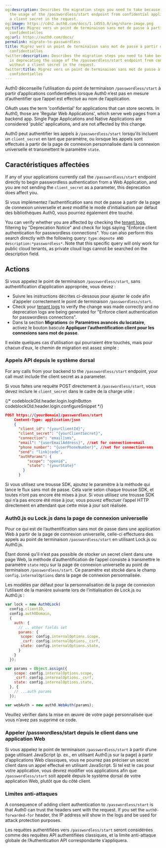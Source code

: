 ```yaml
---
og:description: Describes the migration steps you need to take because Auth0 is deprecating
  the usage of the /passwordless/start endpoint from confidential applications without
  a client secret in the request.
og:image: https://cdn2.auth0.com/docs/1.14553.0/img/share-image.png
og:title: Migrez vers un point de terminaison sans mot de passe à partir d’applications
  confidentielles
og:url: https://auth0.com/docs/
permalink: migrate-to-passwordless
title: Migrez vers un point de terminaison sans mot de passe à partir d’applications
  confidentielles
twitter:description: Describes the migration steps you need to take because Auth0
  is deprecating the usage of the /passwordless/start endpoint from confidential applications
  without a client secret in the request.
twitter:title: Migrez vers un point de terminaison sans mot de passe à partir d’applications
  confidentielles
---
```


Auth0 déconseille l’utilisation du point de terminaison `/passwordless/start` à partir d’applications confidentielles lorsque Auth0 n’est pas en mesure d’authentifier que l’appel est effectué au nom de l’application.

<Tooltip tip="OAuth 2.0: Authorization framework that defines authorization protocols and workflows." cta="View Glossary" href="/docs/glossary?term=OAuth">OAuth</Tooltip> uses the term 'confidential' for applications that can store secrets. In Auth0, those are 'Regular Web Applications', which serve web pages from a backend app. Single Page Applications and Native Applications are considered 'public' applications, and are not affected by this change.

Auth0 peut authentifier les appels à `/passwordless/start` lorsqu’ils incluent un `client_secret` en tant que paramètre, ou lorsque les appels sont effectués à partir de la page de connexion personnalisée dans la connexion universelle et transmettent le paramètre `state`.

## Caractéristiques affectées

If any of your applications currently call the `/passwordless/start` endpoint directly to begin <Tooltip tip="Passwordless: Form of authentication that does not rely on a password as the first factor." cta="View Glossary" href="/docs/glossary?term=passwordless">passwordless</Tooltip> authentication from a Web Application, and you are not sending the `client_secret` as a parameter, this deprecation does affect you.

Si vous implémentez l’authentification sans mot de passe à partir de la page de connexion universelle et avez modifié le mode d’initialisation par défaut des bibliothèques Auth0, vous pourriez également être touché.

You can verify whether you are affected by checking the [tenant logs](https://manage.auth0.com/#/logs), filtering by "Deprecation Notice" and check for logs saying "Enforce client authentication for passwordless connections". You can also perform this search directly with the following query: `type:depnote AND description:*passwordless*`. Note that this specific query will only work for public cloud tenants, as private cloud logs cannot be searched on the description field.

## Actions

Si vous appelez le point de terminaison `/passwordless/start`, sans authentification d’application appropriée, vous devez :

* Suivre les instructions décrites ci-dessous pour ajuster le code afin d’appeler correctement le point de terminaison `/passwordless/start`.
* Check your [tenant logs](https://manage.auth0.com/#/logs) to verify the change was made correctly and no deprecation logs are being generated for "Enforce client authentication for passwordless connections".
* Dans la section **Migrations** de **Paramètres avancés du locataire**, activez le bouton bascule **Appliquer l’authentification client pour les connexions sans mot de passe**.

Il existe quelques cas d’utilisation qui pourraient être touchés, mais pour chacun d’eux, le chemin de migration est assez simple :

### Appels API depuis le système dorsal

For any calls from your backend to the `/passwordless/start` endpoint, your call must include the <Tooltip tip="Client Secret: Secret used by a client (application) to authenticate with the Authorization Server; it should be known to only the client and the Authorization Server and must be sufficiently random to not be guessable." cta="View Glossary" href="/docs/glossary?term=client+secret">client secret</Tooltip> as a parameter.

Si vous faites une requête POST directement à `/passwordless/start`, vous devez inclure le `client_secret` dans le cadre de la charge utile :

{/* codeblockOld.header.login.logInButton codeblockOld.header.login.configureSnippet */}

```json lines
POST https://{yourDomain}/passwordless/start
    Content-Type: application/json
    {
      "client_id": "{yourClientId}",
      "client_secret": "{yourClientSecret}",
      "connection": "email|sms",
      "email": "{userEmailAddress}", //set for connection=email
      "phone_number": "{userPhoneNumber}", //set for connection=sms
      "send": "link|code",
      "authParams": { 
          "scope": "openid",
          "state": "{yourState}"
        }
      }
```






Si vous utilisez une trousse SDK, ajoutez le paramètre à la méthode qui lance le flux sans mot de passe. Cela varie selon chaque trousse SDK, et toutes n’ont pas encore été mises à jour. Si vous utilisez une trousse SDK qui n’a pas encore été mise à jour, vous pouvez effectuer l’appel HTTP directement en attendant que cette mise à jour soit réalisée.

### Auth0.js ou Lock.js dans la page de connexion universelle

Pour ce qui est de l’authentification sans mot de passe dans une application Web à partir de la page de connexion universelle, celle-ci effectuera des appels au point de terminaison `/passwordless/start` en utilisant Lock.js ou Auth0.js.

Étant donné qu’il n’est pas possible de stocker un secret client dans une page Web, la méthode d’authentification de l’appel consiste à transmettre le paramètre `state` reçu sur la page de connexion universelle au point de terminaison `/passwordless/start`. Ce paramètre est stocké dans le champ `config.internalOptions` dans la page de connexion personnalisée.

Les modèles par défaut pour la personnalisation de la page de connexion l’utilisent de la manière suivante lors de l’initialisation de Lock.js ou Auth0.js :

```javascript lines
var lock = new Auth0Lock(
  config.clientID, 
  config.auth0Domain, 
  {
    auth: {
      // .. other fields set
      params: {
       scope: config.internalOptions.scope,
       _csrf: config.internalOptions._csrf,
       state: config.internalOptions.state,
      }
    }
  });
```






```javascript lines
var params = Object.assign({
    scope: config.internalOptions.scope,
    _csrf: config.internalOptions._csrf,
    state: config.internalOptions.state,
  }, {
    // ...auth params
  });

var webAuth = new auth0.WebAuth(params);
```






Veuillez vérifier dans la mise en œuvre de votre page personnalisée que vous n’avez pas supprimé ce code.

### Appeler /passwordless/start depuis le client dans une application Web

Si vous appelez le point de terminaison `/passwordless/start` à partir d’une page utilisant JavaScript (p. ex., en utilisant Auth0.js sur la page) à partir d’applications Web classiques, vous ne pourrez pas préciser un secret client dans un appel effectué en utilisant JavaScript. Si tel est le cas pour votre application, vous devrez modifier vos applications afin que `/passwordless/start` soit appelé depuis le système dorsal de votre application Web, plutôt que du côté client.

### Limites anti-attaques

A consequence of adding client authentication to `/passwordless/start` is that Auth0 can trust the headers sent with the request. If you set the `auth0-forwarded-for` header, the IP address will show in the logs and be used for <Tooltip tip="Attack Protection: Features that Auth0 provides to detect and mitigate attacks, including brute-force protection, suspicious IP throttling, breached password detection, bot detection, and adaptive multi-factor authentication." cta="View Glossary" href="/docs/glossary?term=attack+protection">attack protection</Tooltip> purposes.

Les requêtes authentifiées vers `/passwordless/start` seront considérées comme des requêtes API authentifiées classiques, et la limite anti-attaque globale de l’Authentication API correspondante s’appliquera.